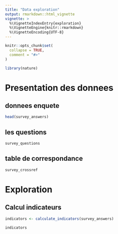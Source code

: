 ```yaml
---
title: "Data exploration"
output: rmarkdown::html_vignette
vignette: >
  %\VignetteIndexEntry{exploration}
  %\VignetteEngine{knitr::rmarkdown}
  %\VignetteEncoding{UTF-8}
---
```


```r
knitr::opts_chunk$set(
  collapse = TRUE,
  comment = "#>"
)
```

```r
library(nature)
```

# Presentation des donnees

## donnees enquete 

```r
head(survey_answers)
```

## les questions

```r
survey_questions
```

## table de correspondance

```r
survey_crossref
```

# Exploration

## Calcul indicateurs

```r
indicators <- calculate_indicators(survey_answers)

indicators
```

